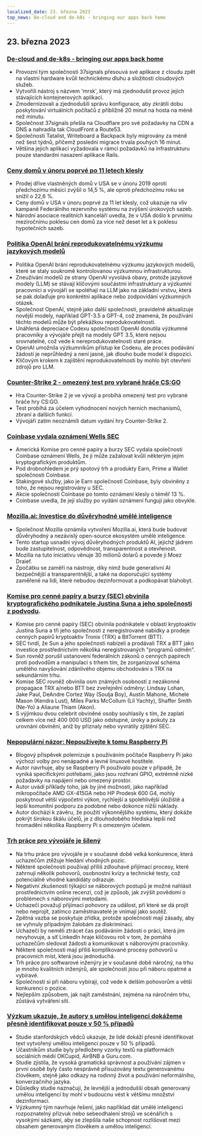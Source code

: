 ```yaml
---
localized_date: 23. března 2023
top_news: De-cloud and de-k8s - bringing our apps back home
---
```










<CallToAction />

<Steps>

## 23. března 2023

### [De-cloud and de-k8s - bringing our apps back home](https://dev.37signals.com/bringing-our-apps-back-home/?ref=hackernewsgpt.com)

- Provozní tým společnosti 37signals přesouvá své aplikace z cloudu zpět na vlastní hardware kvůli technickému dluhu a složitosti cloudových služeb.
- Vytvořili nástroj s názvem 'mrsk', který má zjednodušit provoz jejich stávajících kontejnerových aplikací.
- Zmodernizovali a zjednodušili správu konfigurace, aby zkrátili dobu poskytování virtuálních počítačů z přibližně 20 minut na hosta na méně než minutu.
- Společnost 37signals přešla na Cloudflare pro své požadavky na CDN a DNS a nahradila tak CloudFront a Route53.
- Společnosti Tatalist, Writeboard a Backpack byly migrovány za méně než šest týdnů, přičemž poslední migrace trvala pouhých 16 minut.
- Většina jejich aplikací vyžadovala v rámci požadavků na infrastrukturu pouze standardní nasazení aplikace Rails.

### [Ceny domů v únoru poprvé po 11 letech klesly](https://www.wsj.com/articles/home-prices-fell-in-february-for-first-time-in-11-years-73df0107?ref=hackernewsgpt.com)

- Prodej dříve vlastněných domů v USA se v únoru 2019 oproti předchozímu měsíci zvýšil o 14,5 %, ale oproti předchozímu roku se snížil o 22,6 %.
- Ceny domů v USA v únoru poprvé za 11 let klesly, což ukazuje na vliv kampaně Federálního rezervního systému na zvýšení úrokových sazeb.
- Národní asociace realitních kanceláří uvedla, že v USA došlo k prvnímu meziročnímu poklesu cen domů za více než deset let a k poklesu hypotečních sazeb.

### [Politika OpenAI brání reprodukovatelnému výzkumu jazykových modelů](https://aisnakeoil.substack.com/p/openais-policies-hinder-reproducible?ref=hackernewsgpt.com)

- Politika OpenAI brání reprodukovatelnému výzkumu jazykových modelů, které se staly soukromě kontrolovanou výzkumnou infrastrukturou.
- Zneužívání modelů ze strany OpenAI vyvolává obavy, protože jazykové modely (LLM) se stávají klíčovými součástmi infrastruktury a výzkumní pracovníci a vývojáři se spoléhají na LLM jako na základní vrstvu, která se pak dolaďuje pro konkrétní aplikace nebo zodpovídání výzkumných otázek.
- Společnost OpenAI, stejně jako další společnosti, pravidelně aktualizuje novější modely, například GPT-3.5 a GPT-4, což znamená, že používání těchto modelů může být překážkou reprodukovatelnosti.
- Unáhlená depreciace Codexu společností OpenAI donutila výzkumné pracovníky a vývojáře přejít na modely GPT 3.5, které nejsou srovnatelné, což vede k nereprodukovatelnosti staré práce.
- OpenAI umožnila výzkumníkům přístup ke Codexu, ale proces podávání žádostí je neprůhledný a není jasné, jak dlouho bude model k dispozici.
- Klíčovým krokem k zajištění reprodukovatelnosti by mohlo být otevření zdrojů pro LLM.

### [Counter-Strike 2 - omezený test pro vybrané hráče CS:GO](https://counter-strike.net/cs2?ref=hackernewsgpt.com)

- Hra Counter-Strike 2 je ve vývoji a probíhá omezený test pro vybrané hráče hry CS:GO.
- Test probíhá za účelem vyhodnocení nových herních mechanismů, zbraní a dalších funkcí.
- Vývojáři zatím neoznámili datum vydání hry Counter-Strike 2.

### [Coinbase vydala oznámení Wells SEC](https://www.reuters.com/legal/coinbase-issued-wells-notice-by-sec-2023-03-22/?ref=hackernewsgpt.com)

- Americká Komise pro cenné papíry a burzy SEC vydala společnosti Coinbase oznámení Wells, že ji může zažalovat kvůli některým jejím kryptografickým produktům.
- Pod drobnohledem je prý spotový trh a produkty Earn, Prime a Wallet společnosti Coinbase.
- Stakingové služby, jako je Earn společnosti Coinbase, byly obviněny z toho, že nejsou registrovány u SEC.
- Akcie společnosti Coinbase po tomto oznámení klesly o téměř 13 %.
- Coinbase uvedla, že její služby po vydání oznámení fungují jako obvykle.

### [Mozilla.ai: Investice do důvěryhodné umělé inteligence](https://blog.mozilla.org/en/mozilla/introducing-mozilla-ai-investing-in-trustworthy-ai/?ref=hackernewsgpt.com)

- Společnost Mozilla oznámila vytvoření Mozilla.ai, která bude budovat důvěryhodný a nezávislý open-source ekosystém umělé inteligence.
- Tento startup usnadní vývoj důvěryhodných produktů AI, jejichž jádrem bude zastupitelnost, odpovědnost, transparentnost a otevřenost.
- Mozilla na tuto iniciativu věnuje 30 milionů dolarů a povede ji Moez Draief.
- Zpočátku se zaměří na nástroje, díky nimž bude generativní AI bezpečnější a transparentnější, a také na doporučující systémy zaměřené na lidi, které nebudou dezinformovat a podkopávat blahobyt.

### [Komise pro cenné papíry a burzy (SEC) obvinila kryptografického podnikatele Justina Suna a jeho společnosti z podvodu](https://www.sec.gov/news/press-release/2023-59?ref=hackernewsgpt.com).

- Komise pro cenné papíry (SEC) obvinila podnikatele v oblasti kryptoaktiv Justina Suna a tři jeho společnosti z neregistrované nabídky a prodeje cenných papírů kryptoaktiv Tronix (TRX) a BitTorrent (BTT).
- SEC tvrdí, že Sun a jeho společnosti nabízeli a prodávali TRX a BTT jako investice prostřednictvím několika neregistrovaných "programů odměn".
- Sun rovněž porušil ustanovení federálních zákonů o cenných papírech proti podvodům a manipulaci s trhem tím, že zorganizoval schéma umělého navyšování zdánlivého objemu obchodování s TRX na sekundárním trhu.
- Komise SEC rovněž obvinila osm známých osobností z nezákonné propagace TRX a/nebo BTT bez zveřejnění odměny: Lindsay Lohan, Jake Paul, DeAndre Cortez Way (Soulja Boy), Austin Mahone, Michele Mason (Kendra Lust), Miles Parks McCollum (Lil Yachty), Shaffer Smith (Ne-Yo) a Aliaune Thiam (Akon).
- S výjimkou dvou celebrit obviněné osoby souhlasily s tím, že zaplatí celkem více než 400 000 USD jako odstupné, úroky a pokuty za urovnání obvinění, aniž by přiznaly nebo vyvrátily zjištění SEC.

### [Nepopulární názor: Nepoužívejte k tomu Raspberry Pi](https://set-inform.com/2021/08/24/unpopular-opinion-dont-use-a-raspberry-pi-for-that/?ref=hackernewsgpt.com)

- Blogový příspěvek polemizuje s používáním počítače Raspberry Pi jako výchozí volby pro nenápadné a levné linuxové hostitele.
- Autor navrhuje, aby se Raspberry Pi používalo pouze v případě, že vyniká specifickými potřebami, jako jsou rozhraní GPIO, extrémně nízké požadavky na napájení nebo omezený prostor.
- Autor uvádí příklady toho, jak by jiné možnosti, jako například mikropočítače AMD GX-415GA nebo HP Prodesk 600 G4, mohly poskytnout větší výpočetní výkon, rychlejší a spolehlivější úložiště a lepší komunitní podporu za podobné nebo dokonce nižší náklady.
- Autor dochází k závěru, že použití výkonnějšího systému, který dokáže pokrýt širokou škálu účelů, je z dlouhodobého hlediska lepší než hromadění několika Raspberry Pi s omezeným účelem.

### [Trh práce pro vývojáře je šílený](https://old.reddit.com/r/ExperiencedDevs/comments/11xq5cz/the_developer_job_market_is_insane_right_now/?ref=hackernewsgpt.com)

- Na trhu práce pro vývojáře je v současné době velká konkurence, která uchazečům ztěžuje hledání vhodných pozic.
- Některé společnosti používají příliš zdlouhavé přijímací procesy, které zahrnují několik pohovorů, osobnostní kvízy a technické testy, což potenciálně vhodné kandidáty odrazuje.
- Negativní zkušenosti týkající se náborových postupů je možné nahlásit prostřednictvím online recenzí, což je způsob, jak zvýšit povědomí o problémech s náborovými metodami.
- Uchazeči považují přijímací pohovory za událost, při které se dá projít nebo neprojít, zatímco zaměstnavatelé je vnímají jako soutěž.
- Zpětná vazba se poskytuje zřídka, protože společnosti mají zásady, aby se vyhnuly případným žalobám za diskriminaci.
- Uchazeči by neměli ztrácet čas podáváním žádostí o práci, která jim nevyhovuje, a síť LinkedIn hraje klíčovou roli v tom, že pomáhá uchazečům sledovat žádosti a komunikovat s náborovými pracovníky.
- Některé společnosti mají příliš komplikované procesy pohovorů u pracovních míst, která jsou jednoduchá.
- Trh práce pro softwarové inženýry je v současné době náročný, na trhu je mnoho kvalitních inženýrů, ale společnosti jsou při náboru opatrné a vybíravé.
- Společnosti si při náboru vybírají, což vede k delším pohovorům a větší konkurenci o pozice.
- Nejlepším způsobem, jak najít zaměstnání, zejména na náročném trhu, zůstává vytváření sítí.

### [Výzkum ukazuje, že autory s umělou inteligencí dokážeme přesně identifikovat pouze v 50 % případů](https://hai.stanford.edu/news/was-written-human-or-ai-tsu?ref=hackernewsgpt.com)

- Studie stanfordských vědců ukazuje, že lidé dokáží přesně identifikovat text vytvořený umělou inteligencí pouze v 50 % případů.
- Účastníkům studie byly předloženy vzorky textů na platformách sociálních médií OKCupid, AirBNB a Guru.com.
- Studie zjistila, že vysoká gramatická správnost a používání zájmen v první osobě byly často nesprávně přisuzovány textu generovanému člověkem, stejně jako odkazy na rodinný život a používání neformálního, konverzačního jazyka.
- Důsledky studie naznačují, že levnější a jednodušší obsah generovaný umělou inteligencí by mohl v budoucnu vést k většímu množství dezinformací.
- Výzkumný tým navrhuje řešení, jako například dát umělé inteligenci rozpoznatelný přízvuk nebo sebeodhalení strojů ve scénářích s vysokými sázkami, aby se zlepšila naše schopnost rozlišovat mezi obsahem generovaným člověkem a umělou inteligencí.

</Steps>
